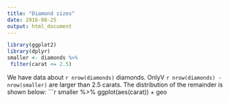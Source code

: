 ```yaml
---
title: "Diamond sizes"
date: 2016-08-25
output: html_document
---
```

```r
library(ggplot2)
library(dplyr)
smaller <- diamonds %>%
 filter(carat <= 2.5)
```
We have data about `r nrow(diamonds)` diamonds. OnlyV
`r nrow(diamonds) - nrow(smaller)` are larger than
2.5 carats. The distribution of the remainder is shown
below:
```r
smaller %>%
 ggplot(aes(carat)) +
 geo